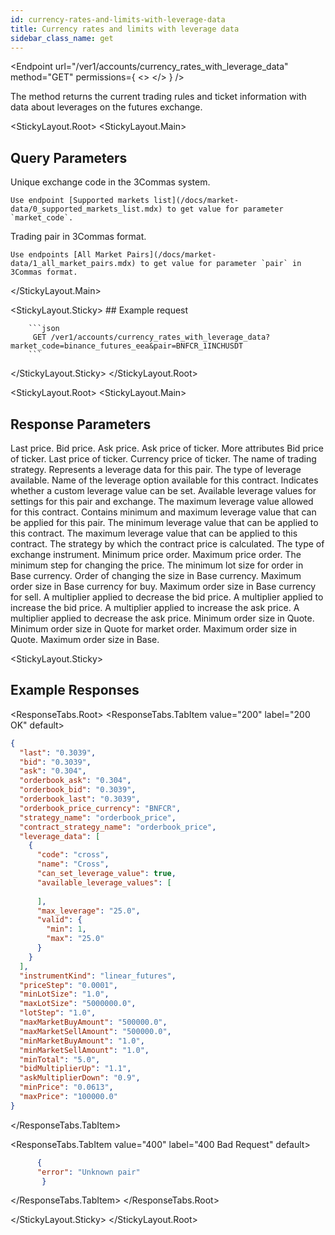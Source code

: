 ```yaml
---
id: currency-rates-and-limits-with-leverage-data
title: Currency rates and limits with leverage data
sidebar_class_name: get
---
```



<Endpoint
  url="/ver1/accounts/currency_rates_with_leverage_data"
  method="GET"
  permissions={
    <>
      <Permission title="Permission" description="NONE" />
      <Permission title="Security" description="NONE" />
    </>
  }
/>

The method returns the current trading rules and ticket information with data about leverages on the futures exchange.

<StickyLayout.Root>
   <StickyLayout.Main> 

## Query Parameters

<ApiParam name='market_code' type='integer' id="market_code" required>
    Unique exchange code in the 3Commas system. 
    
    Use endpoint [Supported markets list](/docs/market-data/0_supported_markets_list.mdx) to get value for parameter `market_code`.
</ApiParam>

<ApiParam name='pair' type='string' id="pair" required>
    Trading pair in 3Commas format. 

    Use endpoints [All Market Pairs](/docs/market-data/1_all_market_pairs.mdx) to get value for parameter `pair` in 3Commas format.
</ApiParam>

   </StickyLayout.Main>

   <StickyLayout.Sticky>
      ## Example request

        ```json
         GET /ver1/accounts/currency_rates_with_leverage_data?market_code=binance_futures_eea&pair=BNFCR_1INCHUSDT
        ```
   </StickyLayout.Sticky>
</StickyLayout.Root>

<StickyLayout.Root>
   <StickyLayout.Main>

## Response Parameters

<ApiParam name='last' type='integer' id="last">
    Last price.
</ApiParam>

<ApiParam name='bid' type='string' id="bid">
    Bid price.
</ApiParam>

<ApiParam name='ask' type='string' id="ask">
    Ask price.
</ApiParam>

<ApiParam name='orderbook_ask' type='string' id="orderbook_ask">
    Ask price of ticker.
</ApiParam>

<CollapseAll>
   <CollapseAllHeading> More attributes <CollapseAllButton /> </CollapseAllHeading>

<CollapsibleApiParam name='orderbook_bid' type='string' id="orderbook_bid">
   Bid price of ticker.
</CollapsibleApiParam>

<CollapsibleApiParam name='orderbook_last' type='string' id="orderbook_last">
   Last price of ticker.
</CollapsibleApiParam> 

<CollapsibleApiParam name='orderbook_price_currency' type='string' id="orderbook_price_currency">
   Currency price of ticker.
</CollapsibleApiParam>

<CollapsibleApiParam name='strategy_name' type='string' id="strategy_name">
   The name of trading strategy.
</CollapsibleApiParam>

<CollapsibleApiParam name='leverage_data' type='array[object]' id="leverage_data">
  Represents a leverage data for this pair.
    <ApiParam name='code' type="string" id="code">
      The type of leverage available.
    </ApiParam>
    <ApiParam name='name' type="string" id="name">
      Name of the leverage option available for this contract.
    </ApiParam>
     <ApiParam name='can_set_leverage_value' type="boolean" id="can_set_leverage_value">
      Indicates whether a custom leverage value can be set.
    </ApiParam>
      <ApiParam name='available_leverage_values' type="boolean" id="available_leverage_values">
      Available leverage values for settings for this pair and exchange.
    </ApiParam>
      <ApiParam name='max_leverage' type="string" id="max_leverage">
      The maximum leverage value allowed for this contract.
    </ApiParam>
    <CollapsibleApiParam name='value' type='string' id="value">
      Contains minimum and maximum leverage value that can be applied for this pair.
        <CollapsibleNestedParams>
             <ApiParam name='min'type='string' id="min">
              The minimum leverage value that can be applied to this contract.
            </ApiParam>
             <ApiParam name='max'type='string' id="max">
              The maximum leverage value that can be applied to this contract.
            </ApiParam>
        </CollapsibleNestedParams>
     </CollapsibleApiParam>
</CollapsibleApiParam>

<CollapsibleApiParam name='contract_strategy_name' type='string' id="stratcontract_strategy_nameegy_name">
   The strategy by which the contract price is calculated.
</CollapsibleApiParam>  

<CollapsibleApiParam name='instrumentKind' type='string' id="instrumentKind">
   The type of exchange instrument.
</CollapsibleApiParam>

<CollapsibleApiParam name='minPrice' type='string' id="minPrice">
   Minimum price order.
</CollapsibleApiParam>

<CollapsibleApiParam name='maxPrice' type='string' id="maxPrice">
   Maximum price order.
</CollapsibleApiParam>

<CollapsibleApiParam name='priceStep' type='string' id="priceStep">
   The minimum step for changing the price.
</CollapsibleApiParam>

<CollapsibleApiParam name='minLotSize' type='string' id="maxminLotSizePrice">
   The minimum lot size for order in Base currency.
</CollapsibleApiParam>

<CollapsibleApiParam name='lotStep' type='string' id="lotStep">
   Order of changing the size in Base currency.
</CollapsibleApiParam>

<CollapsibleApiParam name='maxMarketBuyAmount' type='string' id="maxMarketBuyAmount">
   Maximum order size in Base currency for buy.
</CollapsibleApiParam>

<CollapsibleApiParam name='maxMarketSellAmount' type='string' id="maxMarketSellAmount">
   Maximum order size in Base currency for sell.
</CollapsibleApiParam>

<CollapsibleApiParam name='bidMultiplierDown' type='string' id="bidMultiplierDown">
   A multiplier applied to decrease the bid price.
</CollapsibleApiParam>

<CollapsibleApiParam name='bidMultiplierUp' type='string' id="bidMultiplierUp">
   A multiplier applied to increase the bid price.
</CollapsibleApiParam>   
   
<CollapsibleApiParam name='askMultiplierUp' type='string' id="askMultiplierUp">
   A multiplier applied to increase the ask price.
</CollapsibleApiParam>
   
<CollapsibleApiParam name='askMultiplierDown' type='string' id="askMultiplierDown">
   A multiplier applied to decrease the ask price.
</CollapsibleApiParam> 

<CollapsibleApiParam name='minTotal' type='string' id="minTotal">
   Minimum order size in Quote.
</CollapsibleApiParam>  

<CollapsibleApiParam name='minMarketTotal' type='string' id="minMarketTotal">
   Minimum order size in Quote for market order.
</CollapsibleApiParam>   
   
<CollapsibleApiParam name='maxTotal' type='string' id="maxTotal">
   Maximum order size in Quote.
</CollapsibleApiParam>

<CollapsibleApiParam name='maxLotSize' type='string' id="maxLotSize">
   Maximum order size in Base.
</CollapsibleApiParam>
</CollapseAll>
</StickyLayout.Main>

<StickyLayout.Sticky>

## Example Responses
<ResponseTabs.Root>
      <ResponseTabs.TabItem value="200" label="200 OK" default>
```json
{
  "last": "0.3039",
  "bid": "0.3039",
  "ask": "0.304",
  "orderbook_ask": "0.304",
  "orderbook_bid": "0.3039",
  "orderbook_last": "0.3039",
  "orderbook_price_currency": "BNFCR",
  "strategy_name": "orderbook_price",
  "contract_strategy_name": "orderbook_price",
  "leverage_data": [
    {
      "code": "cross",
      "name": "Cross",
      "can_set_leverage_value": true,
      "available_leverage_values": [
        
      ],
      "max_leverage": "25.0",
      "valid": {
        "min": 1,
        "max": "25.0"
      }
    }
  ],
  "instrumentKind": "linear_futures",
  "priceStep": "0.0001",
  "minLotSize": "1.0",
  "maxLotSize": "5000000.0",
  "lotStep": "1.0",
  "maxMarketBuyAmount": "500000.0",
  "maxMarketSellAmount": "500000.0",
  "minMarketBuyAmount": "1.0",
  "minMarketSellAmount": "1.0",
  "minTotal": "5.0",
  "bidMultiplierUp": "1.1",
  "askMultiplierDown": "0.9",
  "minPrice": "0.0613",
  "maxPrice": "100000.0"
}
```
</ResponseTabs.TabItem>

<ResponseTabs.TabItem value="400" label="400 Bad Request" default>
```json
      {
      "error": "Unknown pair"
       }
```
</ResponseTabs.TabItem>
</ResponseTabs.Root>

</StickyLayout.Sticky>
</StickyLayout.Root>